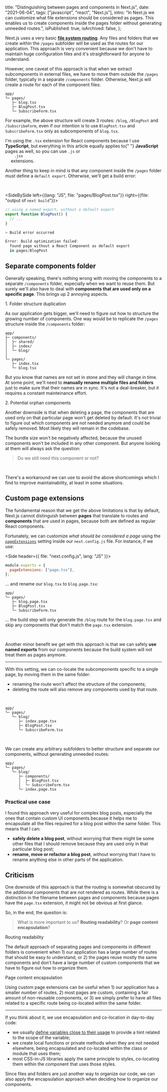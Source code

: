 
  title: "Distinguish&shy;ing between pages and components in Next.js",
  date: "2021-06-04",
  tags: ["javascript", "react", "Next.js"],
  intro:
    "In Next.js we can customize what file extensions should be considered as pages. This enables us to create components inside the pages folder without generating unneeded routes.",
  isPublished: true,
  isArchived: false,
};


Next.js uses a very basic [**file system routing**](https://nextjs.org/docs/routing/introduction). Any files and folders that we create within the `/pages` subfolder will be used as the routes for our application. This approach is very convenient because we don't have to maintain huge configuration files and it's straightforward for anyone to understand.

However, one caveat of this approach is that when we extract subcomponents in external files, we have to move them outside the `/pages` folder, typically in a separate `/components` folder. Otherwise, Next.js will create a route for each of the component files:

```git
app/
└─ pages/
   ├─ blog.tsx
   ├─ BlogPost.tsx
   └─ SubscribeForm.tsx
```

For example, the above structure will create 3 routes: `/blog`, `/BlogPost` and `/SubscribeForm`, even if our intention is to use `BlogPost.tsx` and `SubscribeForm.tsx` only as subcomponents of `blog.tsx`.

<Note>
  I'm using the <code>.tsx</code> extension for React components because I use
  <strong>TypeScript</strong>, but everything in this article equally applies to{" "}
  <strong>JavaScript</strong> pages as well, so you can use <code>.js</code> or <code>
    .jsx
  </code> extensions.
</Note>

<br />

Another thing to keep in mind is that any component inside the `/pages` folder must define a `default export`. Otherwise, we'll get a build error:

<br />

<SideBySide left={{lang: "JS", file: "pages/BlogPost.tsx"}}  right={{file: "output of `next build`"}}>

```jsx
// using a named export, without a default export
export function BlogPost() {
  // ...
}
```

```powershell
> Build error occurred

Error: Build optimization failed:
  found page without a React Component as default export
  in pages/BlogPost
```

</SideBySide>

## Separate components folder

Generally speaking, there's nothing wrong with moving the components to a separate `/components` folder, especially when we want to reuse them. But surely we'll also have to deal with **components that are used only on a specific page**. This brings up 2 annoying aspects.

<Subheading>1. Folder structure duplication</Subheading>

As our application gets bigger, we'll need to figure out how to structure the growing number of components. One way would be to replicate the `/pages` structure inside the `/components` folder:

```
app/
├─ components/
│  ├─ shared/
│  ├─ index/
│  └─ blog/
│
└─ pages/
   ├─ index.tsx
   └─ blog.tsx
```

But you know that names are not set in stone and they will change in time. At some point, we'll need to **manually rename multiple files and folders** just to make sure that their names are in sync. It's not a deal-breaker, but it requires a constant mainteinance effort.

<Subheading>2. Potential orphan components</Subheading>

Another downside is that when deleting a page, the components that are used only on that particular page won't get deleted by default. It's not trivial to figure out which components are not needed anymore and could be safely removed. Most likely they will remain in the codebase.

The bundle size won't be negatively affected, because the unused components won't be included in any other component. But anyone looking at them will always ask the question:

> Do we still need this component or not?

<br />

There's a workaround we can use to avoid the above shortcomings which I find to improve maintainability, at least in some situations.

## Custom page extensions

The fundamental reason that we get the above limitations is that by default, Next.js cannot distinguish between **pages** that translate to routes and **components** that are used in pages, because both are defined as regular React components.

Fortunately, we can customize _what should be considered a page_ using the [`pageExtensions`](https://nextjs.org/docs/api-reference/next.config.js/custom-page-extensions) setting inside our `next.config.js` file. For instance, if we use:

<Side header={{ file: "next.config.js", lang: "JS" }}>

```js
module.exports = {
  pageExtensions: ["page.tsx"],
};
```

</Side>

... and rename our `blog.tsx` to `blog.page.tsx`:

```git{3}
app/
└─ pages/
   ├─ blog.page.tsx
   ├─ BlogPost.tsx
   └─ SubscribeForm.tsx
```

... the build step will only generate the `/blog` route for the `blog.page.tsx` and skip any components that don't match the `page.tsx` extension.

<br />

Another minor benefit we get with this approach is that we can safely **use named exports** from our components because the build system will not treat them as pages anymore.

<hr />

With this setting, we can co-locate the subcomponents specific to a single page, by moving them in the same folder:

- renaming the route won't affect the structure of the components;
- deleting the route will also remove any components used by that route.

<br />

```git{3}
app/
└─ pages/
   └─ blog/
      ├─ index.page.tsx
      ├─ BlogPost.tsx
      └─ SubscribeForm.tsx
```

<br />

We can create any arbitrary subfolders to better structure and separate our components, without generating unneeded routes:

```git{4}
app/
└─ pages/
   └─ blog/
      ├─ components/
      │  ├─ BlogPost.tsx
      │  └─ SubscribeForm.tsx
      └─ index.page.tsx
```

### Practical use case

I found this approach very useful for complex blog posts, especially the ones that contain custom UI components because it helps me to encapsulate all the files required for a blog post within the same folder. This means that I can:

- **safely delete a blog post**, without worrying that there might be some other files that I should remove because they are used only in that particular blog post;
- **rename, move or refactor a blog post**, without worrying that I have to rename anything else in other parts of the application.

## Criticism

One downside of this approach is that the routing is somewhat obscured by the additional components that are not rendered as routes. While there is a distinction in the filename between pages and components because pages have the `page.tsx` extension, it might not be obvious at first glance.

So, in the end, the question is:

> What is more important to us? **Routing readability**? Or **page content encapsulation**?

<Subheading>Routing readability</Subheading>

The default approach of separating pages and components in different folders is convenient when 1) our application has a large number of routes that should be easy to understand, or 2) the pages reuse mostly the same components and don't have a large number of custom components that we have to figure out how to organize them.

<Subheading>Page content encapsulation</Subheading>

Using custom page extensions can be useful when 1) our application has a smaller number of routes, 2) most pages are custom, containing a fair amount of non-reusable components, or 3) we simply prefer to have all files related to a specific route being co-located within the same folder.

<hr />

If you think about it, we use encapsulation and co-location in day-to-day code:

- we usually [define variables close to their usage](https://wiki.c2.com/?DeclareVariablesAtFirstUse) to provide a hint related to the scope of the variable;
- we create local functions or private methods when they are not needed elsewhere, being encapsulated and co-located within the class or module that uses them;
- most CSS-in-JS libraries apply the same principle to styles, co-locating them within the component that uses those styles.

Since files and folders are just another way to organize our code, we can also apply the encapsulation approach when deciding how to organize our components.
